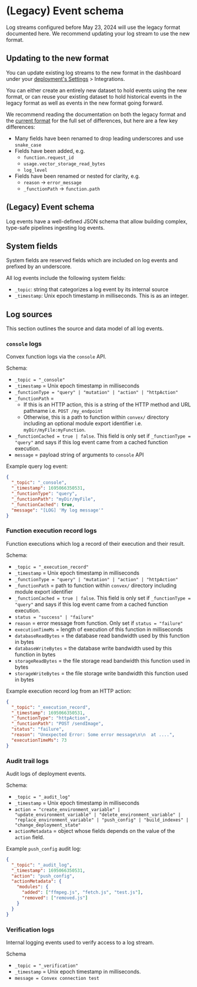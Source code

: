 # (Legacy) Event schema

<Admonition type="info">
  Log streams configured before May 23, 2024 will use the legacy format
  documented here. We recommend updating your log stream to use the new format.
</Admonition>

## Updating to the new format

You can update existing log streams to the new format in the dashboard under
your [deployment's Settings](https://dashboard.convex.dev/deployment/settings) >
Integrations.

You can either create an entirely new dataset to hold events using the new
format, or can reuse your existing dataset to hold historical events in the
legacy format as well as events in the new format going forward.

We recommend reading the documentation on both the legacy format and the
[current format](/production/integrations/log-streams/log-streams.mdx#log-event-schema)
for the full set of differences, but here are a few key differences:

- Many fields have been renamed to drop leading underscores and use `snake_case`
- Fields have been added, e.g.
  - `function.request_id`
  - `usage.vector_storage_read_bytes`
  - `log_level`
- Fields have been renamed or nested for clarity, e.g.
  - `reason` -> `error_message`
  - `_functionPath` -> `function.path`

## (Legacy) Event schema

Log events have a well-defined JSON schema that allow building complex,
type-safe pipelines ingesting log events.

## System fields

System fields are reserved fields which are included on log events and prefixed
by an underscore.

All log events include the following system fields:

- `_topic`: string that categorizes a log event by its internal source
- `_timestamp`: Unix epoch timestamp in milliseconds. This is as an integer.

## Log sources

This section outlines the source and data model of all log events.

### `console` logs

Convex function logs via the `console` API.

Schema:

- `_topic = "_console"`
- `_timestamp` = Unix epoch timestamp in milliseconds
- `_functionType = "query" | "mutation" | "action" | "httpAction"`
- `_functionPath` =
  - If this is an HTTP action, this is a string of the HTTP method and URL
    pathname i.e. `POST /my_endpoint`
  - Otherwise, this is a path to function within `convex/` directory including
    an optional module export identifier i.e. `myDir/myFile:myFunction`.
- `_functionCached = true | false`. This field is only set if
  `_functionType = "query"` and says if this log event came from a cached
  function execution.
- `message` = payload string of arguments to `console` API

Example query log event:

```json
{
  "_topic": "_console",
  "_timestamp": 1695066350531,
  "_functionType": "query",
  "_functionPath": "myDir/myFile",
  "_functionCached": true,
  "message": "[LOG] 'My log message'"
}
```

### Function execution record logs

Function executions which log a record of their execution and their result.

Schema:

- `_topic = "_execution_record"`
- `_timestamp` = Unix epoch timestamp in milliseconds
- `_functionType = "query" | "mutation" | "action" | "httpAction"`
- `_functionPath` = path to function within `convex/` directory including module
  export identifier
- `_functionCached = true | false`. This field is only set if
  `_functionType = "query"` and says if this log event came from a cached
  function execution.
- `status = "success" | "failure"`
- `reason` = error message from function. Only set if `status = "failure"`
- `executionTimeMs` = length of execution of this function in milliseconds
- `databaseReadBytes` = the database read bandwidth used by this function in
  bytes
- `databaseWriteBytes` = the database write bandwidth used by this function in
  bytes
- `storageReadBytes` = the file storage read bandwidth this function used in
  bytes
- `storageWriteBytes` = the file storage write bandwidth this function used in
  bytes

Example execution record log from an HTTP action:

```json
{
  "_topic": "_execution_record",
  "_timestamp": 1695066350531,
  "_functionType": "httpAction",
  "_functionPath": "POST /sendImage",
  "status": "failure",
  "reason": "Unexpected Error: Some error message\n\n  at ....",
  "executionTimeMs": 73
}
```

### Audit trail logs

Audit logs of deployment events.

Schema:

- `_topic = "_audit_log"`
- `_timestamp` = Unix epoch timestamp in milliseconds
- `action = "create_environment_variable" | "update_environment_variable" | "delete_environment_variable" | "replace_environment_variable" | "push_config" | "build_indexes" | "change_deployment_state"`
- `actionMetadata` = object whose fields depends on the value of the `action`
  field.

Example `push_config` audit log:

```json
{
  "_topic": "_audit_log",
  "_timestamp": 1695066350531,
  "action": "push_config",
  "actionMetadata": {
    "modules": {
      "added": ["ffmpeg.js", "fetch.js", "test.js"],
      "removed": ["removed.js"]
    }
  }
}
```

### Verification logs

Internal logging events used to verify access to a log stream.

Schema

- `_topic = "_verification"`
- `_timestamp` = Unix epoch timestamp in milliseconds.
- `message = Convex connection test`

